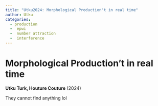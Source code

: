 ```yaml
---
title: "Utku2024: Morphological Production't in real time"
author: Utku
categories:
  - production
  -  epwi
  -  number attraction
  -  interference
---
```


# Morphological Production't in real time

**Utku Turk, Houture Couture** (2024)

They cannot find anything lol
